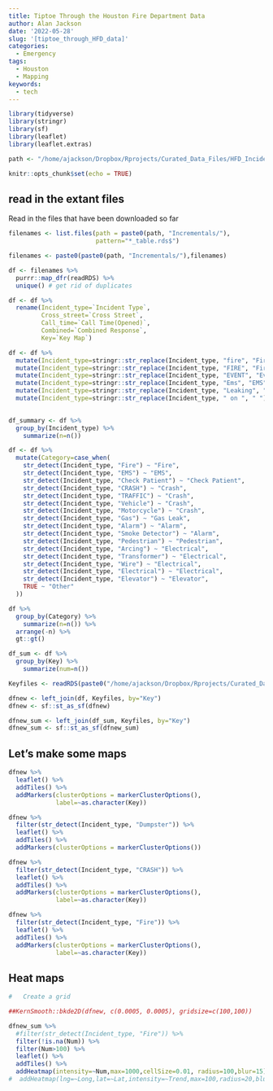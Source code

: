 ```yaml
---
title: Tiptoe Through the Houston Fire Department Data
author: Alan Jackson
date: '2022-05-28'
slug: '[tiptoe_through_HFD_data]'
categories:
  - Emergency
tags:
  - Houston
  - Mapping
keywords:
  - tech
---
```


```r
library(tidyverse)
library(stringr)
library(sf)
library(leaflet)
library(leaflet.extras)

path <- "/home/ajackson/Dropbox/Rprojects/Curated_Data_Files/HFD_Incidents/"

knitr::opts_chunk$set(echo = TRUE)
```

##    read in the extant files

Read in the files that have been downloaded so far

```r

filenames <- list.files(path = paste0(path, "Incrementals/"),
                        pattern="*_table.rds$")

filenames <- paste0(paste0(path, "Incrementals/"),filenames)

df <- filenames %>% 
  purrr::map_dfr(readRDS) %>% 
  unique() # get rid of duplicates

df <- df %>% 
  rename(Incident_type=`Incident Type`, 
         Cross_street=`Cross Street`,
         Call_time=`Call Time(Opened)`,
         Combined=`Combined Response`,
         Key=`Key Map`)

df <- df %>% 
  mutate(Incident_type=stringr::str_replace(Incident_type, "fire", "Fire")) %>% 
  mutate(Incident_type=stringr::str_replace(Incident_type, "FIRE", "Fire")) %>% 
  mutate(Incident_type=stringr::str_replace(Incident_type, "EVENT", "Event")) %>% 
  mutate(Incident_type=stringr::str_replace(Incident_type, "Ems", "EMS")) %>% 
  mutate(Incident_type=stringr::str_replace(Incident_type, "Leaking", "Leak")) %>% 
  mutate(Incident_type=stringr::str_replace(Incident_type, " on ", " "))  
  

```


```r

df_summary <- df %>% 
  group_by(Incident_type) %>% 
    summarize(n=n())

df <- df %>% 
  mutate(Category=case_when(
    str_detect(Incident_type, "Fire") ~ "Fire",
    str_detect(Incident_type, "EMS") ~ "EMS",
    str_detect(Incident_type, "Check Patient") ~ "Check Patient",
    str_detect(Incident_type, "CRASH") ~ "Crash",
    str_detect(Incident_type, "TRAFFIC") ~ "Crash",
    str_detect(Incident_type, "Vehicle") ~ "Crash",
    str_detect(Incident_type, "Motorcycle") ~ "Crash",
    str_detect(Incident_type, "Gas") ~ "Gas Leak",
    str_detect(Incident_type, "Alarm") ~ "Alarm",
    str_detect(Incident_type, "Smoke Detector") ~ "Alarm",
    str_detect(Incident_type, "Pedestrian") ~ "Pedestrian",
    str_detect(Incident_type, "Arcing") ~ "Electrical",
    str_detect(Incident_type, "Transformer") ~ "Electrical",
    str_detect(Incident_type, "Wire") ~ "Electrical",
    str_detect(Incident_type, "Electrical") ~ "Electrical",
    str_detect(Incident_type, "Elevator") ~ "Elevator",
    TRUE ~ "Other"
  ))

df %>% 
  group_by(Category) %>% 
    summarize(n=n()) %>% 
  arrange(-n) %>% 
  gt::gt()

df_sum <- df %>%
  group_by(Key) %>% 
    summarize(num=n())

```

```r

Keyfiles <- readRDS(paste0("/home/ajackson/Dropbox/Rprojects/Curated_Data_Files/Keymaps/", "Trans_Tab.rds"))

dfnew <- left_join(df, Keyfiles, by="Key")
dfnew <- sf::st_as_sf(dfnew)

dfnew_sum <- left_join(df_sum, Keyfiles, by="Key")
dfnew_sum <- sf::st_as_sf(dfnew_sum)

```

##    Let's make some maps

```r


dfnew %>%
  leaflet() %>% 
  addTiles() %>% 
  addMarkers(clusterOptions = markerClusterOptions(),
             label=~as.character(Key))

dfnew %>%
  filter(str_detect(Incident_type, "Dumpster")) %>% 
  leaflet() %>% 
  addTiles() %>% 
  addMarkers(clusterOptions = markerClusterOptions())

dfnew %>%
  filter(str_detect(Incident_type, "CRASH")) %>% 
  leaflet() %>% 
  addTiles() %>% 
  addMarkers(clusterOptions = markerClusterOptions(),
             label=~as.character(Key))

dfnew %>%
  filter(str_detect(Incident_type, "Fire")) %>% 
  leaflet() %>% 
  addTiles() %>% 
  addMarkers(clusterOptions = markerClusterOptions(),
             label=~as.character(Key))

```


##   Heat maps

```r

#   Create a grid

##KernSmooth::bkde2D(dfnew, c(0.0005, 0.0005), gridsize=c(100,100))

dfnew_sum %>%
  #filter(str_detect(Incident_type, "Fire")) %>% 
  filter(!is.na(Num)) %>% 
  filter(Num>100) %>% 
  leaflet() %>% 
  addTiles() %>% 
  addHeatmap(intensity=~Num,max=1000,cellSize=0.01, radius=100,blur=15)
#  addHeatmap(lng=~Long,lat=~Lat,intensity=~Trend,max=100,radius=20,blur=10)

```






